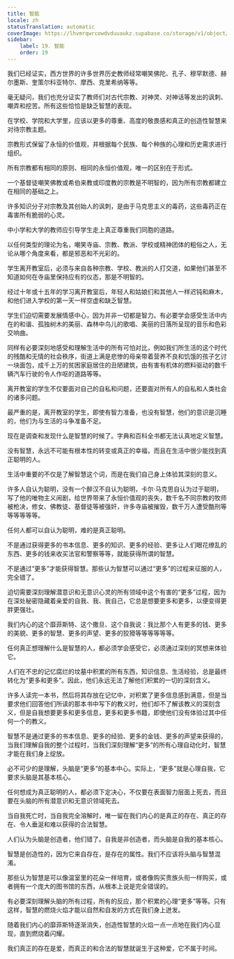 ```yaml
---
title: 智能
locale: zh
statusTranslation: automatic
coverImage: https://lhvmrqwrcowdvduuaukz.supabase.co/storage/v1/object/public/strapi-uploads/small_cover-educacion-fundamental.webp-2d51a7828a2b1309555be27f7e2a61a0.webp
sidebar:
    label: 19. 智能
    order: 19
---
```

我们已经证实，西方世界的许多世界历史教师经常嘲笑佛陀、孔子、穆罕默德、赫尔墨斯、奎策尔科亚特尔、摩西、克里希纳等等。

毫无疑问，我们也充分证实了教师们对古代宗教、对神灵、对神话等发出的讽刺、嘲弄和挖苦。所有这些恰恰是缺乏智慧的表现。

在学校、学院和大学里，应该以更多的尊重、高度的敬畏感和真正的创造性智慧来对待宗教主题。

宗教形式保留了永恒的价值观，并根据每个民族、每个种族的心理和历史需求进行组织。

所有宗教都有相同的原则、相同的永恒价值观，唯一的区别在于形式。

一个基督徒嘲笑佛教或希伯来教或印度教的宗教是不明智的，因为所有宗教都建立在相同的基础之上。

许多知识分子对宗教及其创始人的讽刺，是由于马克思主义的毒药，这些毒药正在毒害所有脆弱的心灵。

中小学和大学的教师应引导学生走上真正尊重我们同胞的道路。

以任何类型的理论为名，嘲笑寺庙、宗教、教派、学校或精神团体的粗俗之人，无论从哪个角度来看，都是邪恶和不光彩的。

学生离开教室后，必须与来自各种宗教、学校、教派的人打交道，如果他们甚至不知道如何在寺庙里保持应有的仪态，那是不明智的。

经过十年或十五年的学习离开教室后，年轻人和姑娘们和其他人一样迟钝和麻木，和他们进入学校的第一天一样空虚和缺乏智慧。

学生们迫切需要发展情感中心，因为并非一切都是智力。有必要学会感受生活中内在的和谐、孤独树木的美丽、森林中鸟儿的歌唱、美丽的日落所呈现的音乐和色彩交响曲。

同样有必要深刻地感受和理解生活中的所有可怕对比，例如我们所生活的这个时代的残酷和无情的社会秩序，街道上满是悲惨的母亲带着营养不良和饥饿的孩子乞讨一块面包，成千上万的贫困家庭居住的丑陋建筑，由有害有机体的燃料驱动的数千辆汽车行驶的令人作呕的道路等等。

离开教室的学生不仅要面对自己的自私和问题，还要面对所有人的自私和人类社会的诸多问题。

最严重的是，离开教室的学生，即使有智力准备，也没有智慧，他们的意识是沉睡的，他们为与生活的斗争准备不足。

现在是调查和发现什么是智慧的时候了。字典和百科全书都无法认真地定义智慧。

没有智慧，永远不可能有根本性的转变或真正的幸福，而且在生活中很少能找到真正聪明的人。

生活中重要的不仅是了解智慧这个词，而是在我们自己身上体验其深刻的意义。

许多人自认为聪明，没有一个醉汉不自认为聪明，卡尔·马克思自认为过于聪明，写了他的唯物主义闹剧，给世界带来了永恒价值观的丧失，数千名不同宗教的牧师被枪决，修女、佛教徒、基督徒等被强奸，许多寺庙被摧毁，数千万人遭受酷刑等等等等等等。

任何人都可以自认为聪明，难的是真正聪明。

不是通过获得更多的书本信息、更多的知识、更多的经验、更多让人们眼花缭乱的东西、更多的钱来收买法官和警察等等，就能获得所谓的智慧。

不是通过“更多”才能获得智慧。那些认为智慧可以通过“更多”的过程来征服的人，完全错了。

迫切需要深刻理解潜意识和无意识心灵的所有领域中这个有害的“更多”过程，因为在深处秘密隐藏着亲爱的自我、我、我自己，它总是想要更多和更多，以便变得更胖更强壮。

我们内心的这个靡菲斯特、这个撒旦、这个自我说：我比那个人有更多的钱、更多的美貌、更多的智慧、更多的声望、更多的狡猾等等等等等等。

任何真正想理解什么是智慧的人，都必须学会感受它，必须通过深刻的冥想来体验它。

人们在不忠的记忆腐烂的坟墓中积累的所有东西，知识信息、生活经验，总是最终转化为“更多和更多”。因此，他们永远无法了解他们积累的一切的深刻含义。

许多人读完一本书，然后将其存放在记忆中，对积累了更多信息感到满意，但是当要求他们回答他们所读的那本书中写下的教义时，他们却不了解该教义的深刻含义，但是自我想要更多和更多信息，更多和更多书籍，即使他们没有体验过其中任何一个的教义。

智慧不是通过更多的书本信息、更多的经验、更多的金钱、更多的声望来获得的，当我们理解自我的整个过程时，当我们深刻理解“更多”的所有心理自动化时，智慧才能在我们身上绽放。

必不可少的是理解，头脑是“更多”的基本中心。实际上，“更多”就是心理自我，它要求头脑是其基本核心。

任何想成为真正聪明的人，都必须下定决心，不仅要在表面智力层面上死去，而且要在头脑的所有潜意识和无意识领域死去。

当自我死亡时，当自我完全溶解时，唯一留在我们内心的是真正的存在、真正的存在、令人垂涎和难以获得的合法智慧。

人们认为头脑是创造者，他们错了。自我是非创造者，而头脑是自我的基本核心。

智慧是创造性的，因为它来自存在，是存在的属性。我们不应该将头脑与智慧混淆。

那些认为智慧是可以像温室里的花朵一样培育，或者像购买贵族头衔一样购买，或者拥有一个庞大的图书馆的东西，从根本上说是完全错误的。

有必要深刻理解头脑的所有过程，所有的反应，那个积累的心理“更多”等等。只有这样，智慧的燃烧火焰才能以自然和自发的方式在我们身上迸发。

随着我们内心的靡菲斯特逐渐消失，创造性智慧的火焰一点一点地在我们内心显现，直到燃烧着闪耀。

我们真正的存在是爱，而真正的和合法的智慧就诞生于这种爱，它不属于时间。

